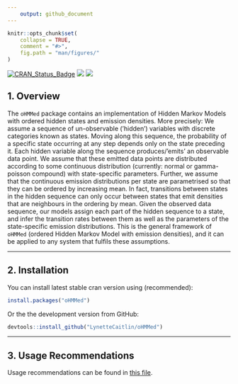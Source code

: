 ```yaml
---
    output: github_document
---
```

    
<!-- INDEX.md is generated from INDEX.Rmd. Please edit that file -->
    
```r
knitr::opts_chunk$set(
    collapse = TRUE,
    comment = "#>",
    fig.path = "man/figures/"
)
```


[![CRAN_Status_Badge](http://www.r-pkg.org/badges/version/oHMMed)](https://cran.r-project.org/package=oHMMed)
[![](http://cranlogs.r-pkg.org/badges/oHMMed)](http://cran.rstudio.com/web/packages/oHMMed /index.html)
[![](https://cranlogs.r-pkg.org/badges/grand-total/oHMMed)](http://cran.rstudio.com/web/packages/oHMMed /index.html)



## 1. Overview

The `oHMMed` package contains an implementation of Hidden Markov Models with ordered hidden states and emission densities. More precisely: We assume a sequence of un-observable (’hidden’) variables with discrete categories known as states. Moving along this sequence, the probability of a specific state occurring at any step depends only on the state preceding it. Each hidden variable along the sequence produces/’emits’ an observable data point. We assume that these emitted data points are distributed according to some continuous distribution (currently: normal or gamma-poisson compound) with state-specific parameters. Further, we assume that the continuous emission distributions per state are parametrised so that they can be ordered by increasing mean. In fact, transitions between states in the hidden sequence can only occur between states that emit densities that are neighbours in the ordering by mean. Given the observed data sequence, our models assign each part of the hidden sequence to a state, and infer the transition rates between them as well as the parameters of the state-specific emission distributions. This is the general framework of `oHMMed` (ordered Hidden Markov Model with emission densities), and it can be applied to any system that fulfils these assumptions.

--------------------------------------------------

## 2. Installation

You can install latest stable cran version using (recommended):

```r
install.packages("oHMMed")
```

Or the the development version from GitHub:

```r
devtools::install_github("LynetteCaitlin/oHMMed")
```

--------------------------------------------------

## 3. Usage Recommendations

Usage recommendations can be found in [this file](https://github.com/LynetteCaitlin/oHMMed/blob/main/UsageRecommendations.pdf).


<br>
